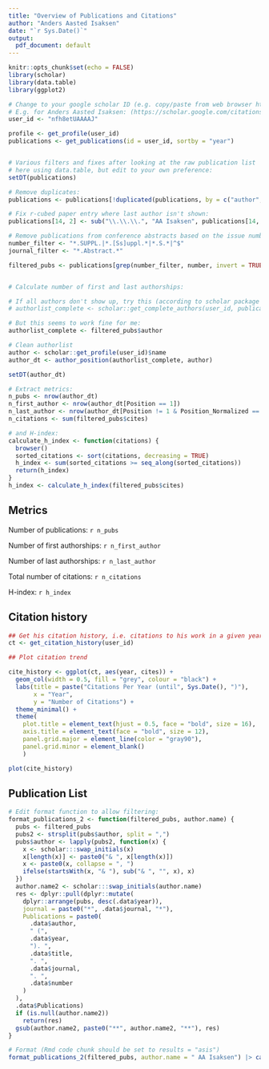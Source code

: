 ```yaml
---
title: "Overview of Publications and Citations"
author: "Anders Aasted Isaksen"
date: "`r Sys.Date()`"
output:
  pdf_document: default
---
```


```r
knitr::opts_chunk$set(echo = FALSE)
library(scholar)
library(data.table)
library(ggplot2)
```

```r

# Change to your google scholar ID (e.g. copy/paste from web browser https://scholar.google.com/citations?user="YOUR ID HERE"&blabla)
# E.g. for Anders Aasted Isaksen: (https://scholar.google.com/citations?user=nfh8etUAAAAJ)
user_id <- "nfh8etUAAAAJ"

profile <- get_profile(user_id)
publications <- get_publications(id = user_id, sortby = "year")


# Various filters and fixes after looking at the raw publication list
# here using data.table, but edit to your own preference:
setDT(publications)

# Remove duplicates:
publications <- publications[!duplicated(publications, by = c("author", "year"))]

# Fix r-cubed paper entry where last author isn't shown:
publications[14, 2] <- sub("\\.\\.\\.", "AA Isaksen", publications[14, 2])

# Remove publications from conference abstracts based on the issue numbers and journal names:
number_filter <- "*.SUPPL.|*.[Ss]uppl.*|*.S.*|^$"
journal_filter <- "*.Abstract.*"

filtered_pubs <- publications[grep(number_filter, number, invert = TRUE)][grep(journal_filter, journal, invert = TRUE)]


# Calculate number of first and last authorships:

# If all authors don't show up, try this (according to scholar package documentation):
# authorlist_complete <- scholar::get_complete_authors(user_id, publications[grep(gscholar_filter, number, invert = TRUE)]$pubid)

# But this seems to work fine for me:
authorlist_complete <- filtered_pubs$author

# Clean authorlist
author <- scholar::get_profile(user_id)$name
author_dt <- author_position(authorlist_complete, author)

setDT(author_dt)

# Extract metrics:
n_pubs <- nrow(author_dt)
n_first_author <- nrow(author_dt[Position == 1])
n_last_author <- nrow(author_dt[Position != 1 & Position_Normalized == 1])
n_citations <- sum(filtered_pubs$cites)

# and H-index:
calculate_h_index <- function(citations) {
  browser()
  sorted_citations <- sort(citations, decreasing = TRUE)
  h_index <- sum(sorted_citations >= seq_along(sorted_citations))
  return(h_index)
}
h_index <- calculate_h_index(filtered_pubs$cites)

```

## Metrics

Number of publications: `r n_pubs`

Number of first authorships: `r n_first_author`

Number of last authorships: `r n_last_author`

Total number of citations: `r n_citations`

H-index: `r h_index`

## Citation history

```r

## Get his citation history, i.e. citations to his work in a given year
ct <- get_citation_history(user_id)

## Plot citation trend

cite_history <- ggplot(ct, aes(year, cites)) +
  geom_col(width = 0.5, fill = "grey", colour = "black") +
  labs(title = paste("Citations Per Year (until", Sys.Date(), ")"),
       x = "Year",
       y = "Number of Citations") +
  theme_minimal() +
  theme(
    plot.title = element_text(hjust = 0.5, face = "bold", size = 16),
    axis.title = element_text(face = "bold", size = 12),
    panel.grid.major = element_line(color = "gray90"),
    panel.grid.minor = element_blank()
    )

plot(cite_history)
```

## Publication List

```r

# Edit format function to allow filtering:
format_publications_2 <- function(filtered_pubs, author.name) {
  pubs <- filtered_pubs
  pubs2 <- strsplit(pubs$author, split = ",")
  pubs$author <- lapply(pubs2, function(x) {
    x <- scholar:::swap_initials(x)
    x[length(x)] <- paste0("& ", x[length(x)])
    x <- paste0(x, collapse = ", ")
    ifelse(startsWith(x, "& "), sub("& ", "", x), x)
  })
  author.name2 <- scholar:::swap_initials(author.name)
  res <- dplyr::pull(dplyr::mutate(
    dplyr::arrange(pubs, desc(.data$year)),
    journal = paste0("*", .data$journal, "*"),
    Publications = paste0(
      .data$author,
      " (",
      .data$year,
      "). ",
      .data$title,
      ". ",
      .data$journal,
      ". ",
      .data$number
    )
  ),
  .data$Publications)
  if (is.null(author.name2))
    return(res)
  gsub(author.name2, paste0("**", author.name2, "**"), res)
}

# Format (Rmd code chunk should be set to results = "asis")
format_publications_2(filtered_pubs, author.name = " AA Isaksen") |> cat(sep = '\n\n')
```
